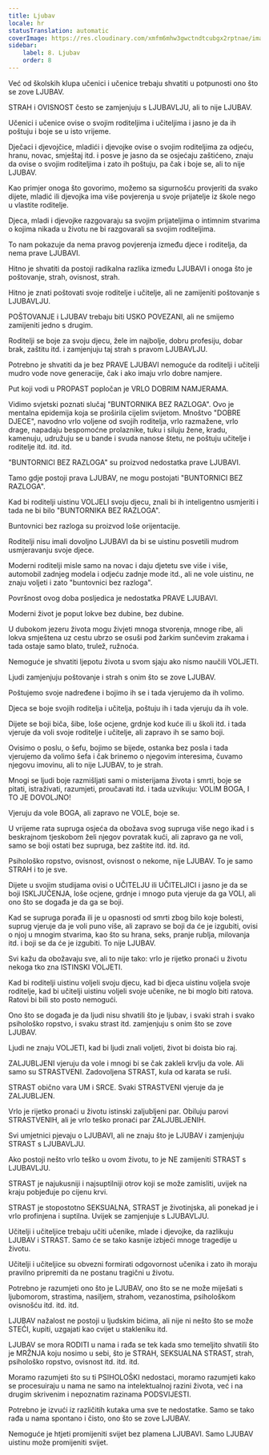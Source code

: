 ```yaml
---
title: Ljubav
locale: hr
statusTranslation: automatic
coverImage: https://res.cloudinary.com/xmfm6mhw3gwctndtcubgx2rptnae/image/upload/v1740337243/small_cover_educacion_fundamental_a051170f1c.webp
sidebar:
    label: 8. Ljubav
    order: 8
---
```

Već od školskih klupa učenici i učenice trebaju shvatiti u potpunosti ono što se zove LJUBAV.

STRAH i OVISNOST često se zamjenjuju s LJUBAVLJU, ali to nije LJUBAV.

Učenici i učenice ovise o svojim roditeljima i učiteljima i jasno je da ih poštuju i boje se u isto vrijeme.

Dječaci i djevojčice, mladići i djevojke ovise o svojim roditeljima za odjeću, hranu, novac, smještaj itd. i posve je jasno da se osjećaju zaštićeno, znaju da ovise o svojim roditeljima i zato ih poštuju, pa čak i boje se, ali to nije LJUBAV.

Kao primjer onoga što govorimo, možemo sa sigurnošću provjeriti da svako dijete, mladić ili djevojka ima više povjerenja u svoje prijatelje iz škole nego u vlastite roditelje.

Djeca, mladi i djevojke razgovaraju sa svojim prijateljima o intimnim stvarima o kojima nikada u životu ne bi razgovarali sa svojim roditeljima.

To nam pokazuje da nema pravog povjerenja između djece i roditelja, da nema prave LJUBAVI.

Hitno je shvatiti da postoji radikalna razlika između LJUBAVI i onoga što je poštovanje, strah, ovisnost, strah.

Hitno je znati poštovati svoje roditelje i učitelje, ali ne zamijeniti poštovanje s LJUBAVLJU.

POŠTOVANJE i LJUBAV trebaju biti USKO POVEZANI, ali ne smijemo zamijeniti jedno s drugim.

Roditelji se boje za svoju djecu, žele im najbolje, dobru profesiju, dobar brak, zaštitu itd. i zamjenjuju taj strah s pravom LJUBAVLJU.

Potrebno je shvatiti da je bez PRAVE LJUBAVI nemoguće da roditelji i učitelji mudro vode nove generacije, čak i ako imaju vrlo dobre namjere.

Put koji vodi u PROPAST popločan je VRLO DOBRIM NAMJERAMA.

Vidimo svjetski poznati slučaj "BUNTORNIKA BEZ RAZLOGA". Ovo je mentalna epidemija koja se proširila cijelim svijetom. Mnoštvo "DOBRE DJECE", navodno vrlo voljene od svojih roditelja, vrlo razmažene, vrlo drage, napadaju bespomoćne prolaznike, tuku i siluju žene, kradu, kamenuju, udružuju se u bande i svuda nanose štetu, ne poštuju učitelje i roditelje itd. itd. itd.

"BUNTORNICI BEZ RAZLOGA" su proizvod nedostatka prave LJUBAVI.

Tamo gdje postoji prava LJUBAV, ne mogu postojati "BUNTORNICI BEZ RAZLOGA".

Kad bi roditelji uistinu VOLJELI svoju djecu, znali bi ih inteligentno usmjeriti i tada ne bi bilo "BUNTORNIKA BEZ RAZLOGA".

Buntovnici bez razloga su proizvod loše orijentacije.

Roditelji nisu imali dovoljno LJUBAVI da bi se uistinu posvetili mudrom usmjeravanju svoje djece.

Moderni roditelji misle samo na novac i daju djetetu sve više i više, automobil zadnjeg modela i odjeću zadnje mode itd., ali ne vole uistinu, ne znaju voljeti i zato "buntovnici bez razloga".

Površnost ovog doba posljedica je nedostatka PRAVE LJUBAVI.

Moderni život je poput lokve bez dubine, bez dubine.

U dubokom jezeru života mogu živjeti mnoga stvorenja, mnoge ribe, ali lokva smještena uz cestu ubrzo se osuši pod žarkim sunčevim zrakama i tada ostaje samo blato, trulež, ružnoća.

Nemoguće je shvatiti ljepotu života u svom sjaju ako nismo naučili VOLJETI.

Ljudi zamjenjuju poštovanje i strah s onim što se zove LJUBAV.

Poštujemo svoje nadređene i bojimo ih se i tada vjerujemo da ih volimo.

Djeca se boje svojih roditelja i učitelja, poštuju ih i tada vjeruju da ih vole.

Dijete se boji biča, šibe, loše ocjene, grdnje kod kuće ili u školi itd. i tada vjeruje da voli svoje roditelje i učitelje, ali zapravo ih se samo boji.

Ovisimo o poslu, o šefu, bojimo se bijede, ostanka bez posla i tada vjerujemo da volimo šefa i čak brinemo o njegovim interesima, čuvamo njegovu imovinu, ali to nije LJUBAV, to je strah.

Mnogi se ljudi boje razmišljati sami o misterijama života i smrti, boje se pitati, istraživati, razumjeti, proučavati itd. i tada uzvikuju: VOLIM BOGA, I TO JE DOVOLJNO!

Vjeruju da vole BOGA, ali zapravo ne VOLE, boje se.

U vrijeme rata supruga osjeća da obožava svog supruga više nego ikad i s beskrajnom tjeskobom želi njegov povratak kući, ali zapravo ga ne voli, samo se boji ostati bez supruga, bez zaštite itd. itd. itd.

Psihološko ropstvo, ovisnost, ovisnost o nekome, nije LJUBAV. To je samo STRAH i to je sve.

Dijete u svojim studijama ovisi o UČITELJU ili UČITELJICI i jasno je da se boji ISKLJUČENJA, loše ocjene, grdnje i mnogo puta vjeruje da ga VOLI, ali ono što se događa je da ga se boji.

Kad se supruga porađa ili je u opasnosti od smrti zbog bilo koje bolesti, suprug vjeruje da je voli puno više, ali zapravo se boji da će je izgubiti, ovisi o njoj u mnogim stvarima, kao što su hrana, seks, pranje rublja, milovanja itd. i boji se da će je izgubiti. To nije LJUBAV.

Svi kažu da obožavaju sve, ali to nije tako: vrlo je rijetko pronaći u životu nekoga tko zna ISTINSKI VOLJETI.

Kad bi roditelji uistinu voljeli svoju djecu, kad bi djeca uistinu voljela svoje roditelje, kad bi učitelji uistinu voljeli svoje učenike, ne bi moglo biti ratova. Ratovi bi bili sto posto nemogući.

Ono što se događa je da ljudi nisu shvatili što je ljubav, i svaki strah i svako psihološko ropstvo, i svaku strast itd. zamjenjuju s onim što se zove LJUBAV.

Ljudi ne znaju VOLJETI, kad bi ljudi znali voljeti, život bi doista bio raj.

ZALJUBLJENI vjeruju da vole i mnogi bi se čak zakleli krvlju da vole. Ali samo su STRASTVENI. Zadovoljena STRAST, kula od karata se ruši.

STRAST obično vara UM i SRCE. Svaki STRASTVENI vjeruje da je ZALJUBLJEN.

Vrlo je rijetko pronaći u životu istinski zaljubljeni par. Obiluju parovi STRASTVENIH, ali je vrlo teško pronaći par ZALJUBLJENIH.

Svi umjetnici pjevaju o LJUBAVI, ali ne znaju što je LJUBAV i zamjenjuju STRAST s LJUBAVLJU.

Ako postoji nešto vrlo teško u ovom životu, to je NE zamijeniti STRAST s LJUBAVLJU.

STRAST je najukusniji i najsuptilniji otrov koji se može zamisliti, uvijek na kraju pobjeđuje po cijenu krvi.

STRAST je stopostotno SEKSUALNA, STRAST je životinjska, ali ponekad je i vrlo profinjena i suptilna. Uvijek se zamjenjuje s LJUBAVLJU.

Učitelji i učiteljice trebaju učiti učenike, mlade i djevojke, da razlikuju LJUBAV i STRAST. Samo će se tako kasnije izbjeći mnoge tragedije u životu.

Učitelji i učiteljice su obvezni formirati odgovornost učenika i zato ih moraju pravilno pripremiti da ne postanu tragični u životu.

Potrebno je razumjeti ono što je LJUBAV, ono što se ne može miješati s ljubomorom, strastima, nasiljem, strahom, vezanostima, psihološkom ovisnošću itd. itd. itd.

LJUBAV nažalost ne postoji u ljudskim bićima, ali nije ni nešto što se može STEĆI, kupiti, uzgajati kao cvijet u stakleniku itd.

LJUBAV se mora RODITI u nama i rađa se tek kada smo temeljito shvatili što je MRŽNJA koju nosimo u sebi, što je STRAH, SEKSUALNA STRAST, strah, psihološko ropstvo, ovisnost itd. itd. itd.

Moramo razumjeti što su ti PSIHOLOŠKI nedostaci, moramo razumjeti kako se procesuiraju u nama ne samo na intelektualnoj razini života, već i na drugim skrivenim i nepoznatim razinama PODSVIJESTI.

Potrebno je izvući iz različitih kutaka uma sve te nedostatke. Samo se tako rađa u nama spontano i čisto, ono što se zove LJUBAV.

Nemoguće je htjeti promijeniti svijet bez plamena LJUBAVI. Samo LJUBAV uistinu može promijeniti svijet.

